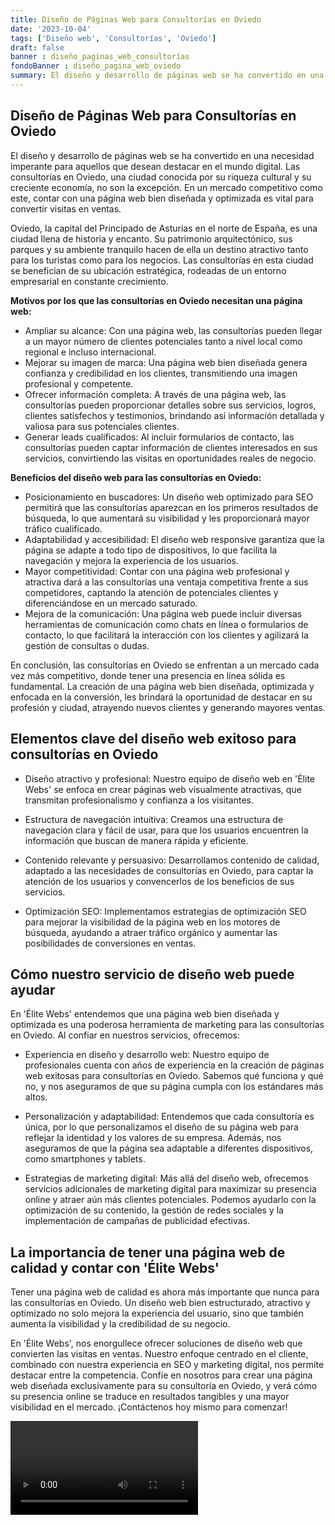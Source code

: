 ```yaml
---
title: Diseño de Páginas Web para Consultorías en Oviedo
date: '2023-10-04'
tags: ['Diseño web', 'Consultorías', 'Oviedo']
draft: false
banner : diseño_paginas_web_consultorías
fondoBanner : diseño_pagina_web_oviedo
summary: El diseño y desarrollo de páginas web se ha convertido en una necesidad imperante para aquellos que desean destacar en el mundo digital. Las consultorías en Oviedo, una ciudad conocida por su riqueza cultural y su creciente economía, no son la excepción. En un mercado competitivo como este, contar con una página web bien diseñada y optimizada es vital para convertir visitas en ventas.
---
```


## **Diseño de Páginas Web para Consultorías en Oviedo**

El diseño y desarrollo de páginas web se ha convertido en una necesidad imperante para aquellos que desean destacar en el mundo digital. Las consultorías en Oviedo, una ciudad conocida por su riqueza cultural y su creciente economía, no son la excepción. En un mercado competitivo como este, contar con una página web bien diseñada y optimizada es vital para convertir visitas en ventas.

Oviedo, la capital del Principado de Asturias en el norte de España, es una ciudad llena de historia y encanto. Su patrimonio arquitectónico, sus parques y su ambiente tranquilo hacen de ella un destino atractivo tanto para los turistas como para los negocios. Las consultorías en esta ciudad se benefician de su ubicación estratégica, rodeadas de un entorno empresarial en constante crecimiento.

**Motivos por los que las consultorías en Oviedo necesitan una página web:**
- Ampliar su alcance: Con una página web, las consultorías pueden llegar a un mayor número de clientes potenciales tanto a nivel local como regional e incluso internacional.
- Mejorar su imagen de marca: Una página web bien diseñada genera confianza y credibilidad en los clientes, transmitiendo una imagen profesional y competente.
- Ofrecer información completa: A través de una página web, las consultorías pueden proporcionar detalles sobre sus servicios, logros, clientes satisfechos y testimonios, brindando así información detallada y valiosa para sus potenciales clientes.
- Generar leads cualificados: Al incluir formularios de contacto, las consultorías pueden captar información de clientes interesados en sus servicios, convirtiendo las visitas en oportunidades reales de negocio.

**Beneficios del diseño web para las consultorías en Oviedo:**
- Posicionamiento en buscadores: Un diseño web optimizado para SEO permitirá que las consultorías aparezcan en los primeros resultados de búsqueda, lo que aumentará su visibilidad y les proporcionará mayor tráfico cualificado.
- Adaptabilidad y accesibilidad: El diseño web responsive garantiza que la página se adapte a todo tipo de dispositivos, lo que facilita la navegación y mejora la experiencia de los usuarios.
- Mayor competitividad: Contar con una página web profesional y atractiva dará a las consultorías una ventaja competitiva frente a sus competidores, captando la atención de potenciales clientes y diferenciándose en un mercado saturado.
- Mejora de la comunicación: Una página web puede incluir diversas herramientas de comunicación como chats en línea o formularios de contacto, lo que facilitará la interacción con los clientes y agilizará la gestión de consultas o dudas.

En conclusión, las consultorías en Oviedo se enfrentan a un mercado cada vez más competitivo, donde tener una presencia en línea sólida es fundamental. La creación de una página web bien diseñada, optimizada y enfocada en la conversión, les brindará la oportunidad de destacar en su profesión y ciudad, atrayendo nuevos clientes y generando mayores ventas.

<GifSeo />

<Cta />

## Elementos clave del diseño web exitoso para consultorías en Oviedo

- Diseño atractivo y profesional: Nuestro equipo de diseño web en 'Élite Webs' se enfoca en crear páginas web visualmente atractivas, que transmitan profesionalismo y confianza a los visitantes.

- Estructura de navegación intuitiva: Creamos una estructura de navegación clara y fácil de usar, para que los usuarios encuentren la información que buscan de manera rápida y eficiente.

- Contenido relevante y persuasivo: Desarrollamos contenido de calidad, adaptado a las necesidades de consultorías en Oviedo, para captar la atención de los usuarios y convencerlos de los beneficios de sus servicios.

- Optimización SEO: Implementamos estrategias de optimización SEO para mejorar la visibilidad de la página web en los motores de búsqueda, ayudando a atraer tráfico orgánico y aumentar las posibilidades de conversiones en ventas.

## Cómo nuestro servicio de diseño web puede ayudar

En 'Élite Webs' entendemos que una página web bien diseñada y optimizada es una poderosa herramienta de marketing para las consultorías en Oviedo. Al confiar en nuestros servicios, ofrecemos:

- Experiencia en diseño y desarrollo web: Nuestro equipo de profesionales cuenta con años de experiencia en la creación de páginas web exitosas para consultorías en Oviedo. Sabemos qué funciona y qué no, y nos aseguramos de que su página cumpla con los estándares más altos.

- Personalización y adaptabilidad: Entendemos que cada consultoría es única, por lo que personalizamos el diseño de su página web para reflejar la identidad y los valores de su empresa. Además, nos aseguramos de que la página sea adaptable a diferentes dispositivos, como smartphones y tablets.

- Estrategias de marketing digital: Más allá del diseño web, ofrecemos servicios adicionales de marketing digital para maximizar su presencia online y atraer aún más clientes potenciales. Podemos ayudarlo con la optimización de su contenido, la gestión de redes sociales y la implementación de campañas de publicidad efectivas.

## La importancia de tener una página web de calidad y contar con 'Élite Webs'

Tener una página web de calidad es ahora más importante que nunca para las consultorías en Oviedo. Un diseño web bien estructurado, atractivo y optimizado no solo mejora la experiencia del usuario, sino que también aumenta la visibilidad y la credibilidad de su negocio.

En 'Élite Webs', nos enorgullece ofrecer soluciones de diseño web que convierten las visitas en ventas. Nuestro enfoque centrado en el cliente, combinado con nuestra experiencia en SEO y marketing digital, nos permite destacar entre la competencia. Confíe en nosotros para crear una página web diseñada exclusivamente para su consultoría en Oviedo, y verá cómo su presencia online se traduce en resultados tangibles y una mayor visibilidad en el mercado. ¡Contáctenos hoy mismo para comenzar!

<Video />

<CtaBot job='Consultorías' city='Oviedo'/>

<Gmaps query='Oviedo+españa+maps' />
